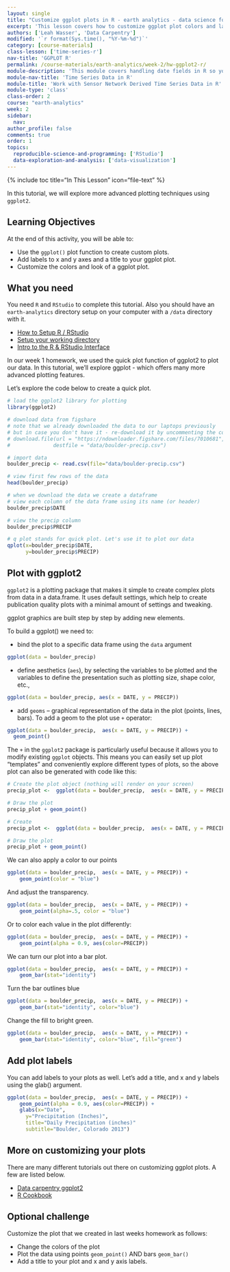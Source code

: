 ```yaml
---
layout: single
title: "Customize ggplot plots in R - earth analytics - data science for scientists"
excerpt: 'This lesson covers how to customize ggplot plot colors and label axes in R. It uses the ggplot2 package.'
authors: ['Leah Wasser', 'Data Carpentry']
modified: '`r format(Sys.time(), "%Y-%m-%d")`'
category: [course-materials]
class-lesson: ['time-series-r']
nav-title: 'GGPLOT R'
permalink: /course-materials/earth-analytics/week-2/hw-ggplot2-r/
module-description: 'This module covers handling date fields in R so you can efficiently plot time series data using ggplot(). We will use the as.DATE() function to convert dates stored in a data.frame to a date class. We will then plot the time series data using ggplot() and learn how to customize colors and axis labels. '
module-nav-title: 'Time Series Data in R'
module-title: 'Work with Sensor Network Derived Time Series Data in R'
module-type: 'class'
class-order: 2
course: "earth-analytics"
week: 2
sidebar:
  nav:
author_profile: false
comments: true
order: 1
topics:
  reproducible-science-and-programming: ['RStudio']
  data-exploration-and-analysis: ['data-visualization']
---
```


{% include toc title="In This Lesson" icon="file-text" %}


In this tutorial, we will explore more advanced plotting techniques using `ggplot2`.

<div class='notice--success' markdown="1">

## <i class="fa fa-graduation-cap" aria-hidden="true"></i> Learning Objectives
At the end of this activity, you will be able to:

* Use the `ggplot()` plot function to create custom plots.
* Add labels to x and y axes and a title to your ggplot plot.
* Customize the colors and look of a ggplot plot.

## <i class="fa fa-check-square-o fa-2" aria-hidden="true"></i> What you need

You need `R` and `RStudio` to complete this tutorial. Also you should have
an `earth-analytics` directory setup on your computer with a `/data`
directory with it.

* [How to Setup R / RStudio](/course-materials/earth-analytics/week-1/setup-r-rstudio/)
* [Setup your working directory](/course-materials/earth-analytics/week-1/setup-working-directory/)
* [Intro to the R & RStudio Interface](/course-materials/earth-analytics/week-1/intro-to-r-and-rstudio)

</div>


In our week 1 homework, we used the quick plot function of ggplot2 to plot our data.
In this tutorial, we'll explore ggplot - which offers many more advanced plotting
features.

Let's explore the code below to create a quick plot.

```r

# load the ggplot2 library for plotting
library(ggplot2)

# download data from figshare
# note that we already downloaded the data to our laptops previously
# but in case you don't have it - re-download it by uncommenting the code below.
# download.file(url = "https://ndownloader.figshare.com/files/7010681",
#              destfile = "data/boulder-precip.csv")

# import data
boulder_precip <- read.csv(file="data/boulder-precip.csv")

# view first few rows of the data
head(boulder_precip)

# when we download the data we create a dataframe
# view each column of the data frame using its name (or header)
boulder_precip$DATE

# view the precip column
boulder_precip$PRECIP

# q plot stands for quick plot. Let's use it to plot our data
qplot(x=boulder_precip$DATE,
      y=boulder_precip$PRECIP)

```

## Plot with ggplot2

`ggplot2` is a plotting package that makes it simple to create complex plots
from data in a data.frame. It uses default settings, which help to create
publication quality plots with a minimal amount of settings and tweaking.

ggplot graphics are built step by step by adding new elements.

To build a ggplot() we need to:

- bind the plot to a specific data frame using the `data` argument

```r
ggplot(data = boulder_precip)

```


- define aesthetics (`aes`), by selecting the variables to be plotted and the variables to define the presentation
     such as plotting size, shape color, etc.,

```r
ggplot(data = boulder_precip, aes(x = DATE, y = PRECIP))
```

- add `geoms` -- graphical representation of the data in the plot (points,
     lines, bars). To add a geom to the plot use `+` operator:

```r
ggplot(data = boulder_precip,  aes(x = DATE, y = PRECIP)) +
  geom_point()

```

The `+` in the `ggplot2` package is particularly useful because it allows you
to modify existing `ggplot` objects. This means you can easily set up plot
"templates" and conveniently explore different types of plots, so the above
plot can also be generated with code like this:

```r
# Create the plot object (nothing will render on your screen)
precip_plot <-  ggplot(data = boulder_precip,  aes(x = DATE, y = PRECIP))

# Draw the plot
precip_plot + geom_point()

```

```r
# Create
precip_plot <-  ggplot(data = boulder_precip,  aes(x = DATE, y = PRECIP))

# Draw the plot
precip_plot + geom_point()
```


We can also apply a color to our points

```r
ggplot(data = boulder_precip,  aes(x = DATE, y = PRECIP)) +
    geom_point(color = "blue")

```

And adjust the transparency.

```r
ggplot(data = boulder_precip,  aes(x = DATE, y = PRECIP)) +
    geom_point(alpha=.5, color = "blue")

```


Or to color each value in the plot differently:

```r
ggplot(data = boulder_precip,  aes(x = DATE, y = PRECIP)) +
    geom_point(alpha = 0.9, aes(color=PRECIP))

```


We can turn our plot into a bar plot.

```r
ggplot(data = boulder_precip,  aes(x = DATE, y = PRECIP)) +
    geom_bar(stat="identity")

```

Turn the bar outlines blue

```r
ggplot(data = boulder_precip,  aes(x = DATE, y = PRECIP)) +
    geom_bar(stat="identity", color="blue")

```

Change the fill to bright green.

```r
ggplot(data = boulder_precip,  aes(x = DATE, y = PRECIP)) +
    geom_bar(stat="identity", color="blue", fill="green")

```


## Add plot labels

You can add labels to your plots as well. Let's add a title, and x and y labels using the glab() argument.

```r
ggplot(data = boulder_precip,  aes(x = DATE, y = PRECIP)) +
    geom_point(alpha = 0.9, aes(color=PRECIP)) +
    glabs(x="Date",
      y="Precipitation (Inches)",
      title="Daily Precipitation (inches)"
      subtitle="Boulder, Colorado 2013")
```



## More on customizing your plots

There are many different tutorials out there on customizing ggplot plots. A
few are listed below.

* <a href="http://www.datacarpentry.org/R-ecology-lesson/05-visualization-ggplot2.html" target="_blank" data-proofer-ignore=''> Data carpentry ggplot2 </a>
* <a href="http://www.cookbook-r.com/Graphs/" target="_blank">R Cookbook</a>

<div class="notice--warning" markdown="1">

## <i class="fa fa-pencil-square-o" aria-hidden="true"></i> Optional challenge

Customize the plot that we created in last weeks homework as follows:

* Change the colors of the plot
* Plot the data using points `geom_point()` AND bars `geom_bar()`
* Add a title to your plot and x and y axis labels.

</div>
